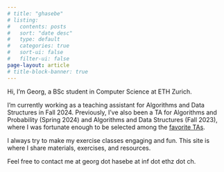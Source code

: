 ```yaml
---
# title: "ghasebe"
# listing:
#   contents: posts
#   sort: "date desc"
#   type: default
#   categories: true
#   sort-ui: false
#   filter-ui: false
page-layout: article 
# title-block-banner: true
---
```

Hi, I’m Georg, a BSc student in Computer Science at ETH Zurich.

I’m currently working as a teaching assistant for Algorithms and Data Structures in Fall 2024. Previously, I’ve also been a TA for Algorithms and Probability (Spring 2024) and Algorithms and Data Structures (Fall 2023), where I was fortunate enough to be selected among the [favorite TAs](https://inf.ethz.ch/news-and-events/spotlights/infk-news-channel/2023/12/vis-teaching-awards.html).

I always try to make my exercise classes engaging and fun. This site is where I share materials, exercises, and resources.

Feel free to contact me at georg dot hasebe at inf dot ethz dot ch.